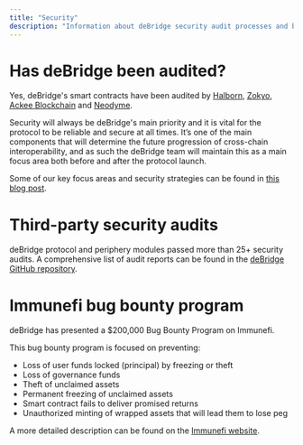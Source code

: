 ```yaml
---
title: "Security"
description: "Information about deBridge security audit processes and bug bounty program"
---
```


# Has deBridge been audited?
Yes, deBridge's smart contracts have been audited by [Halborn](https://halborn.com/), [Zokyo](https://www.zokyo.io/), [Ackee
Blockchain](https://ackeeblockchain.com/) and [Neodyme](https://neodyme.io/).

Security will always be deBridge's main priority and it is vital for the protocol to be reliable and secure at all times. It’s one of the main
components that will determine the future progression of cross-chain interoperability, and as such the deBridge team will maintain this as a main
focus area both before and after the protocol launch. 

Some of our key focus areas and security strategies can be found in [this blog
post](https://blog.debridge.finance/10-strategies-for-cross-chain-security-8ed5f5879946).

# Third-party security audits
deBridge protocol and periphery modules passed more than 25+ security audits. A comprehensive list of audit reports can be found in the [deBridge
GitHub repository](https://github.com/debridge-finance/debridge-security).

# Immunefi bug bounty program
deBridge has presented a \$200,000 Bug Bounty Program on Immunefi. 

This bug bounty program is focused on preventing:
- Loss of user funds locked (principal) by freezing or theft
- Loss of governance funds
- Theft of unclaimed assets
- Permanent freezing of unclaimed assets
- Smart contract fails to deliver promised returns
- Unauthorized minting of wrapped assets that will lead them to lose peg

A more detailed description can be found on the [Immunefi website](https://immunefi.com/bounty/debridge/).